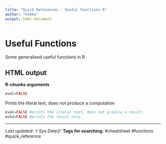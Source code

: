 ```yaml
---
title: "Quick References - Useful Functions R"
author: "Femke"
output: html_document
---
```


# Useful Functions
Some generalised useful functions in R

## HTML output
**R-chunks arguments** 
```r
eval=FALSE
```
Prints the literal text, does not produce a computation


```r
eval=FALSE #prints the literal text, does not produce a result.
echo=FALSE #prints the result only.
```
---
*Last updated: 'r Sys.Date()'*
**Tags for searching:** #cheatsheet #functions #quick_reference
